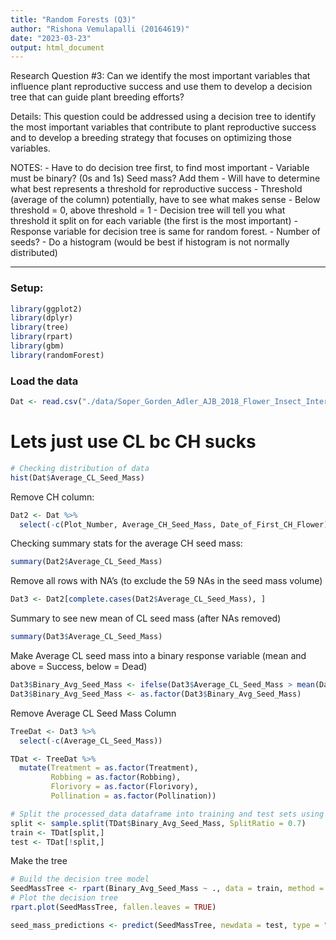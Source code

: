 ```yaml
---
title: "Random Forests (Q3)"
author: "Rishona Vemulapalli (20164619)"
date: "2023-03-23"
output: html_document
---
```


Research Question #3: Can we identify the most important variables that influence plant reproductive success and use them to develop a decision tree that can guide plant breeding efforts? 

Details: This question could be addressed using a decision tree to identify the most important variables that contribute to plant reproductive success and to develop a breeding strategy that focuses on optimizing those variables.

NOTES:
- Have to do decision tree first, to find most important
- Variable must be binary? (0s and 1s) Seed mass? Add them
- Will have to determine what best represents a threshold for reproductive success
- Threshold (average of the column) potentially, have to see what makes sense
    - Below threshold = 0, above threshold = 1
- Decision tree will tell you what threshold it split on for each variable (the first is the most important)
- Response variable for decision tree is same for random forest. 
- Number of seeds?
- Do a histogram (would be best if histogram is not normally distributed)

----------------------------

### Setup:
```r
library(ggplot2)
library(dplyr)
library(tree)
library(rpart)
library(gbm)
library(randomForest)
```

### Load the data
```r
Dat <- read.csv("./data/Soper_Gorden_Adler_AJB_2018_Flower_Insect_Interactions_Processed_Data.csv")
```

# Lets just use CL bc CH sucks
```r
# Checking distribution of data
hist(Dat$Average_CL_Seed_Mass)
```

Remove CH column:
```r
Dat2 <- Dat %>%
  select(-c(Plot_Number, Average_CH_Seed_Mass, Date_of_First_CH_Flower))
```

Checking summary stats for the average CH seed mass:
```r
summary(Dat2$Average_CL_Seed_Mass)
```

Remove all rows with NA's (to exclude the 59 NAs in the seed mass volume)
```r
Dat3 <- Dat2[complete.cases(Dat2$Average_CL_Seed_Mass), ]
```

Summary to see new mean of CL seed mass (after NAs removed)
```r
summary(Dat3$Average_CL_Seed_Mass)
```

Make Average CL seed mass into a binary response variable (mean and above = Success, below = Dead)
```r
Dat3$Binary_Avg_Seed_Mass <- ifelse(Dat3$Average_CL_Seed_Mass > mean(Dat3$Average_CL_Seed_Mass), "Success", "Dead")
Dat3$Binary_Avg_Seed_Mass <- as.factor(Dat3$Binary_Avg_Seed_Mass)
```

Remove Average CL Seed Mass Column
```r
TreeDat <- Dat3 %>%
  select(-c(Average_CL_Seed_Mass))

TDat <- TreeDat %>%
  mutate(Treatment = as.factor(Treatment),
         Robbing = as.factor(Robbing), 
         Florivory = as.factor(Florivory),
         Pollination = as.factor(Pollination))
```

```r
# Split the processed_data dataframe into training and test sets using a 70/30 split ratio
split <- sample.split(TDat$Binary_Avg_Seed_Mass, SplitRatio = 0.7)
train <- TDat[split,]
test <- TDat[!split,]
```

Make the tree
```r
# Build the decision tree model
SeedMassTree <- rpart(Binary_Avg_Seed_Mass ~ ., data = train, method = "class")
# Plot the decision tree
rpart.plot(SeedMassTree, fallen.leaves = TRUE)
```

```r
seed_mass_predictions <- predict(SeedMassTree, newdata = test, type = "class")
```